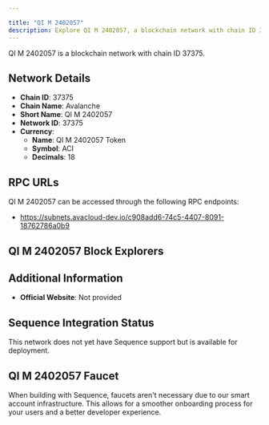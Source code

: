 ```yaml
---

title: "QI M 2402057"
description: Explore QI M 2402057, a blockchain network with chain ID 37375. Learn about its native currency, QI M 2402057 Token, and how to interact with the network.
---
```




QI M 2402057 is a blockchain network with chain ID 37375.

## Network Details

- **Chain ID**: 37375
- **Chain Name**: Avalanche
- **Short Name**: QI M 2402057
- **Network ID**: 37375
- **Currency**: 
  - **Name**: QI M 2402057 Token
  - **Symbol**: ACI
  - **Decimals**: 18

## RPC URLs

QI M 2402057 can be accessed through the following RPC endpoints:

- https://subnets.avacloud-dev.io/c908add6-74c5-4407-8091-18762786a0b9

## QI M 2402057 Block Explorers



## Additional Information

- **Official Website**: Not provided

## Sequence Integration Status

This network does not yet have Sequence support but is available for deployment.

## QI M 2402057 Faucet

When building with Sequence, faucets aren't necessary due to our smart account infrastructure. This allows for a smoother onboarding process for your users and a better developer experience.
